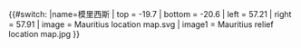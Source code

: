 {{#switch:{{{1}}}
|name=模里西斯
| top    = -19.7
| bottom = -20.6
| left   = 57.21
| right  = 57.91
| image  = Mauritius location map.svg
| image1 = Mauritius relief location map.jpg
}}<noinclude>{{Location map/Info|Mauritius}}
{{Documentation}}
</noinclude>